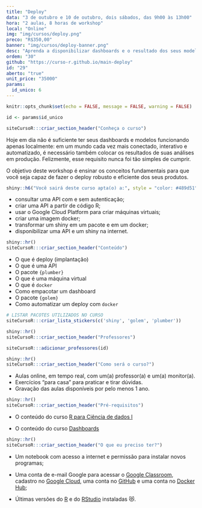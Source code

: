 ```yaml
---
title: "Deploy"
data: "3 de outubro e 10 de outubro, dois sábados, das 9h00 às 13h00"
hora: "2 aulas, 8 horas de workshop"
local: "Online"
img: "img/cursos/deploy.png"
preco: "R$350,00"
banner: "img/cursos/deploy-banner.png"
desc: "Aprenda a disponibilizar dashboards e o resultado dos seus modelos na Web."
ordem: "30"
github: "https://curso-r.github.io/main-deploy"
id: "29"
aberto: "true"
unit_price: "35000"
params:
  id_unico: 6
---
```


```r
knitr::opts_chunk$set(echo = FALSE, message = FALSE, warning = FALSE)

id <- params$id_unico
```

```r
siteCursoR:::criar_section_header("Conheça o curso")
```

Hoje em dia não é suficiente ter seus dashboards e modelos funcionando apenas localmente: em um mundo cada vez mais conectado, interativo e automatizado, é necessário também colocar os resultados de suas análises em produção. Felizmente, esse requisito nunca foi tão simples de cumprir.

O objetivo deste workshop é ensinar os conceitos fundamentais para que você seja capaz de fazer o deploy robusto e eficiente dos seus produtos.


```r
shiny::h6("Você sairá deste curso apta(o) a:", style = "color: #489d51")
```


::: {.voce-saira}
- consultar uma API com e sem autenticação;
- criar uma API a partir de código R;
- usar o Google Cloud Platform para criar máquinas virtuais;
- criar uma imagem docker;
- transformar um shiny em um pacote e em um docker;
- disponibilizar uma API e um shiny na internet.
:::


```r
shiny::hr()
siteCursoR:::criar_section_header("Conteúdo")
```

::: {.row}

:::: {.column-esq}
- O que é deploy (implantação)
- O que é uma API
- O pacote `{plumber}`
- O que é uma máquina virtual
- O que é `docker`
- Como empacotar um dashboard
- O pacote `{golem}`
- Como automatizar um deploy com `docker`
::::

:::: {.column-dir}

::::: {.row .justify-content-center}
```r
# LISTAR PACOTES UTILIZADOS NO CURSO
siteCursoR:::criar_lista_stickers(c('shiny', 'golem', 'plumber'))
```
:::::

:::: 

:::


```r
shiny::hr()
siteCursoR:::criar_section_header("Professores")
```

```r
siteCursoR:::adicionar_professores(id)
```

```r
shiny::hr()
siteCursoR:::criar_section_header("Como será o curso?")
```

- Aulas online, em tempo real, com um(a) professor(a) e um(a) monitor(a). 
- Exercícios "para casa" para praticar e tirar dúvidas.
- Gravação das aulas disponíveis por pelo menos 1 ano.

```r
shiny::hr()
siteCursoR:::criar_section_header("Pré-requisitos") 
```

- O conteúdo do curso [R para Ciência de dados I](https://www.curso-r.com/cursos/r4ds-1)

- O conteúdo do curso [Dashboards](https://www.curso-r.com/cursos/dashboards/)

```r
shiny::hr()
siteCursoR:::criar_section_header("O que eu preciso ter?")
```


- Um notebook com acesso a internet e permissão para instalar novos programas;

- Uma conta de e-mail Google para acessar o [Google Classroom](https://classroom.google.com/), cadastro no [Google Cloud](https://cloud.google.com/), uma conta no [GitHub](http://github.com/) e uma conta no [Docker Hub](https://hub.docker.com/);

-  Últimas versões do [R](https://cran.r-project.org/) e do [RStudio](https://www.rstudio.com/products/rstudio/download/) instaladas &#128571;.
